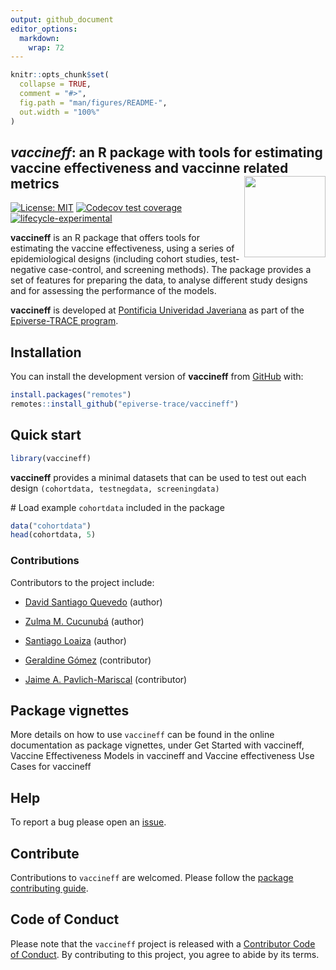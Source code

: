 ```yaml
---
output: github_document
editor_options: 
  markdown: 
    wrap: 72
---
```


```r
knitr::opts_chunk$set(
  collapse = TRUE,
  comment = "#>",
  fig.path = "man/figures/README-",
  out.width = "100%"
)
```

## *vaccineff*: an R package with tools for estimating vaccine effectiveness and vaccinne related metrics <img src="man/figures/vaccineff.png" align="right" width="130"/>

<!-- badges: start -->

[![License:
MIT](https://img.shields.io/badge/License-MIT-yellow.svg)](https://opensource.org/license/mit/)
[![Codecov test
coverage](https://codecov.io/gh/%7B%7B%20gh_repo%20%7D%7D/branch/main/graph/badge.svg)](https://app.codecov.io/gh/%7B%7B%20gh_repo%20%7D%7D?branch=main)
[![lifecycle-experimental](https://raw.githubusercontent.com/reconverse/reconverse.github.io/master/images/badge-experimental.svg)](https://www.reconverse.org/lifecycle.html#concept)

<!-- badges: end -->

**vaccineff** is an R package that offers tools for estimating the
vaccine effectiveness, using a series of epidemiological designs
(including cohort studies, test-negative case-control, and screening
methods). The package provides a set of features for preparing the data,
to analyse different study designs and for assessing the performance of
the models.

**vaccineff** is developed at [Pontificia Univeridad
Javeriana](https://www.javeriana.edu.co/inicio) as part of the
[Epiverse-TRACE program](https://data.org/initiatives/epiverse/).

## Installation

You can install the development version of **vaccineff** from
[GitHub](https://github.com/) with:

``` r
install.packages("remotes")
remotes::install_github("epiverse-trace/vaccineff")
```

## Quick start

```r
library(vaccineff)
```

**vaccineff** provides a minimal datasets that can be used to test out
each design `(cohortdata, testnegdata, screeningdata)`

\# Load example `cohortdata` included in the package

```r
data("cohortdata")
head(cohortdata, 5)
```

### Contributions

Contributors to the project include:

-   [David Santiago Quevedo](https://github.com/davidsantiagoquevedo)
    (author)

-   [Zulma M. Cucunubá](https://github.com/zmcucunuba) (author)

-   [Santiago Loaiza](https://github.com/santilo9513) (author)

-   [Geraldine Gómez](https://github.com/GeraldineGomez) (contributor)

-   [Jaime A. Pavlich-Mariscal](https://github.com/jpavlich) (contributor)

## Package vignettes

More details on how to use `vaccineff` can be found in the online documentation as package vignettes, under Get Started with vaccineff, Vaccine Effectiveness Models in vaccineff and Vaccine effectiveness Use Cases for vaccineff

## Help

To report a bug please open an [issue](https://contributor-covenant.org/version/2/0/CODE_OF_CONDUCT.html).

## Contribute 

Contributions to `vaccineff` are welcomed. Please follow the [package contributing guide](https://contributor-covenant.org/version/2/0/CODE_OF_CONDUCT.html).

## Code of Conduct

Please note that the `vaccineff` project is released with a [Contributor
Code of
Conduct](https://contributor-covenant.org/version/2/0/CODE_OF_CONDUCT.html).
By contributing to this project, you agree to abide by its terms.
